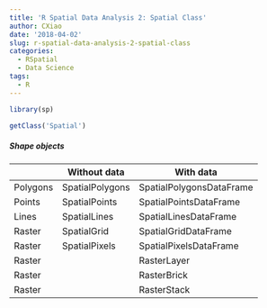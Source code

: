 ```yaml
---
title: 'R Spatial Data Analysis 2: Spatial Class'
author: CXiao
date: '2018-04-02'
slug: r-spatial-data-analysis-2-spatial-class
categories:
  - RSpatial
  - Data Science
tags:
  - R
---
```

```r
library(sp)
```

```r
getClass('Spatial')
```

##### Shape objects

|   	| Without data	| With data   	|
|---	|---	|---	|
|Polygons | SpatialPolygons	| SpatialPolygonsDataFrame|
|Points 	| SpatialPoints  	| SpatialPointsDataFrame	|
|Lines   	| SpatialLines  	| SpatialLinesDataFrame  	|
|Raster  	| SpatialGrid  		| SpatialGridDataFrame  	|
|Raster		| SpatialPixels  	| SpatialPixelsDataFrame 	|
|Raster		| 					| RasterLayer				|
|Raster		| 					| RasterBrick				|
|Raster		| 					| RasterStack				|


